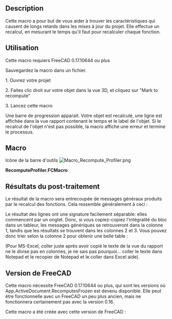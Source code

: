 <languages/>

<div class="mw-translate-fuzzy">
{{Macro/fr
|Name=Macro Recompute Profiler
|icone=Macro_Recompute_Profiler.png
|Description=Cette macro a pour but de vous aider à trouver les caractéristiques qui causent de longs retards dans les mises à jour du projet. Elle effectue un recalcul, en mesurant le temps qu'il faut pour recalculer chaque fonction.
|Author=DeepSOIC
|Version=0.1
|Date=2017-04-03
|FCVersion=0.17.10644 et au dessus
|Download=[https://www.freecadweb.org/wiki/images/c/ca/Macro_Recompute_Profiler.png Icône de la barre d'outils]
}}
</div>

==Description==

Cette macro a pour but de vous aider à trouver les caractéristiques qui causent de longs retards dans les mises à jour du projet. Elle effectue un recalcul, en mesurant le temps qu'il faut pour recalculer chaque fonction.

<span id="Usage"></span>
==Utilisation==

Cette macro requiers FreeCAD 0.17.10644 ou plus

Sauvegardez la macro dans un fichier.

1. Ouvrez votre projet

2. Faites clic droit sur votre objet dans la vue 3D, et cliquez sur "Mark to recompute"

3. Lancez cette macro

Une barre de progression apparait. Votre objet est recalculé, une ligne est affichée dans la vue rapport contenant le temps et le label de l'objet. Si le recalcul de l'objet n'est pas possible, la macro affiche une erreur et termine le processus.

==Macro==

Icône de la barre d'outils
[[Image:Macro_Recompute_Profiler.png]]

'''RecomputeProfiler.FCMacro'''

{{MacroCode|code=
__Title__="Macro Recompute Profiler"
__Author__ = "DeepSOIC"
__Version__ = "0.1"
__Date__    = "03.04.2017"

__Comment__ = "Measures time it takes to recmpute features in a project"
__Wiki__ = "https://wiki.freecad.org/index.php?title=Macro_Recompute_Profiler"
__Help__ = "Right-click an object, and pick 'Mark to recompute', then run this macro. This will only profile recomputing the subgraph. To profile the whole project, right-click the project in tree view, and pick 'Mark to recompute', then run this macro. Results will be printed to report view."
__Status__ = "experimental"
__Requires__ = "freecad 0.17.10644"
__Communication__ = "https://forum.freecad.org/memberlist.php?mode=viewprofile&u=3888" 

import FreeCAD as App

import FreeCADGui as Gui

class ExecutionError(Exception):
    pass

class CancelError(Exception):
    pass

def execute(feature):
    feature.recompute()
    if 'Invalid' in feature.State:
        raise ExecutionError("Feature '{label}' failed to recompute".format(label= feature.Label))

def msgbox(title, text):
    from PySide import QtGui
    mb = QtGui.QMessageBox()
    mb.setIcon(mb.Icon.Information)
    mb.setText(text)
    mb.setWindowTitle(title)
    mb.exec_()

def log(string):
    App.Console.PrintWarning(string+"\n")

def getAllDependent(feat_list):
    '''getAllDependent(feat_list): gets all features that depend on features in feat_list, directly or indirectly.
    Returns a set. Features from feat_list are not included, unless there are interdependencies between them.'''

    list_traversing_now = feat_list
    set_of_deps = set()
    list_of_deps = []

    while len(list_traversing_now) > 0:
        list_to_be_traversed_next = []
        for feat in list_traversing_now:
            for dep in feat.InList:
                if not (dep in set_of_deps):
                    set_of_deps.add(dep)
                    list_of_deps.append(dep)
                    list_to_be_traversed_next.append(dep)

        list_traversing_now = list_to_be_traversed_next

    return set_of_deps


def run():
    touched = [obj for obj in App.ActiveDocument.Objects if 'Touched' in obj.State]

    if len(touched) == 0:
        App.ActiveDocument.RecomputesFrozen = True
        msgbox("Macro Recompute Profiler", "Project was switched to suspend recomputes. Please modify an object that triggers a recompute, and run this macro again. The macro will perform a step-by-step recompute, and measure the time it takes to recompute features.")
        return

    log("{n} features are touched".format(n= len(touched)))

    log("Generating execution order...")

    to_be_executed = set.union(getAllDependent(touched), set(touched))
    log("Number of features to execute: {n}".format(n= len(to_be_executed)))

    exec_list = []
    for obj in App.ActiveDocument.TopologicalSortedObjects[::-1]:
        if obj in to_be_executed:
            exec_list.append(obj)
    assert(len(exec_list) == len(to_be_executed))
    n = len(exec_list)

    log("Execution order:")
    for obj in exec_list:
        log("    "+obj.Label)


    import PySide
    progress = PySide.QtGui.QProgressDialog(u"Preparing to recompute....", u"Abort", 0, n+1)
    progress.setModal(True)
    progress.show()
    
    try:
        log("Recomputing... (time in seconds, label)")
        import time
        for obj in exec_list:
            progress.setValue(progress.value()+1)
            progress.setLabelText("Recomputing {feature}...".format(feature= obj.Label))
            if progress.wasCanceled():
                raise CancelError()

            time_start = time.time()
            try:
                execute(obj)
            finally:
                exec_time = time.time()-time_start
                log("\t{time}\t{label}".format(time= exec_time, label= obj.Label))

        progress.setValue(n+1)
        msgbox("Macro Recompute Profiler", "Recompute completed. Results are in report view.")

        for obj in exec_list:
            obj.purgeTouched()

    except Exception as err:
        msgbox("Macro Recompute Profiler", "An error occured: {err}".format(err= str(err)))
    finally:
        progress.hide()
        App.ActiveDocument.RecomputesFrozen = False

run()
}}

<span id="Post-processing_results"></span>
==Résultats du post-traitement==

Le résultat de la macro sera entrecoupée de messages généraux produits par le recalcul des fonctions. Cela ressemble généralement à ceci :

{{code|code=
Recomputing... (time in seconds, label)
Sketcher::setUpSketch()-T:0
Sketcher::Solve()-DogLeg-T:0
	0.00999999046326	Sketch - master section
	0.0199999809265	Clone of Sketch - master section (2D)001
Sketcher::setUpSketch()-T:0
Sketcher::Solve()-DogLeg-T:0
	0.00999999046326	Sketch013
Sketcher::setUpSketch()-T:0
Sketcher::Solve()-DogLeg-T:0
	0.00999999046326	Sketch011
	0.0	Clone of Sketch - master section (2D)
Sketcher::setUpSketch()-T:0
Sketcher::Solve()-DogLeg-T:0
	0.0	Sketch008
	0.130000114441	LinearArray
Sketcher::setUpSketch()-T:0
Sketcher::Solve()-DogLeg-T:0
...
}}

Le résultat des lignes ont une signature facilement séparable: elles commencent par un onglet. Donc, si vous copiez-copiez l'intégralité du bloc dans un tableur, les messages génériques se retrouveront dans la colonne 1, tandis que les résultats se trouvent dans les colonnes 2 et 3. Vous pouvez donc trier selon la colonne 2 pour obtenir une belle table :

{{code|code=
0.59100008	Slice
0.352999926	Populate LinearArray with Compound
0.160000086	CompoundFilter
0.138999939	Cut
0.130000114	LinearArray
0.108999968	Fusion
0.069999933	Moved CompoundFilter
0.067000151	Module - spokes
0.029999971	Sweep
0.019999981	Clone of Sketch - master section (2D)001
0.010999918	ArrayFilter003
...
}}

(Pour MS-Excel, coller juste après avoir copié le texte de la vue du rapport ne le divise pas en colonnes, je ne sais pas pourquoi... coller le texte dans Notepad et le recopier de Notepad et le coller dans Excel aide).

<span id="FreeCAD_version"></span>
==Version de FreeCAD== 

Cette macro nécessite FreeCAD 0.17.10644 ou plus, qui sont les versions où App.ActiveDocument.RecomputesFrozen est devenu disponible. Elle peut être fonctionnelle avec un FreeCAD un peu plus ancien, mais ne fonctionnera certainement pas avec la version 0.16.

Cette macro a été créée avec cette version de FreeCAD :

{{Code|code=
OS: Windows 10
Word size of OS: 64-bit
Word size of FreeCAD: 64-bit
Version: 0.17.10665 (Git)
Build type: Release
Branch: master
Hash: 47847513a85ff6615774ef628230f79e37471daf
Python version: 2.7.8
Qt version: 4.8.7
Coin version: 4.0.0a
OCC version: 7.0.0
}}